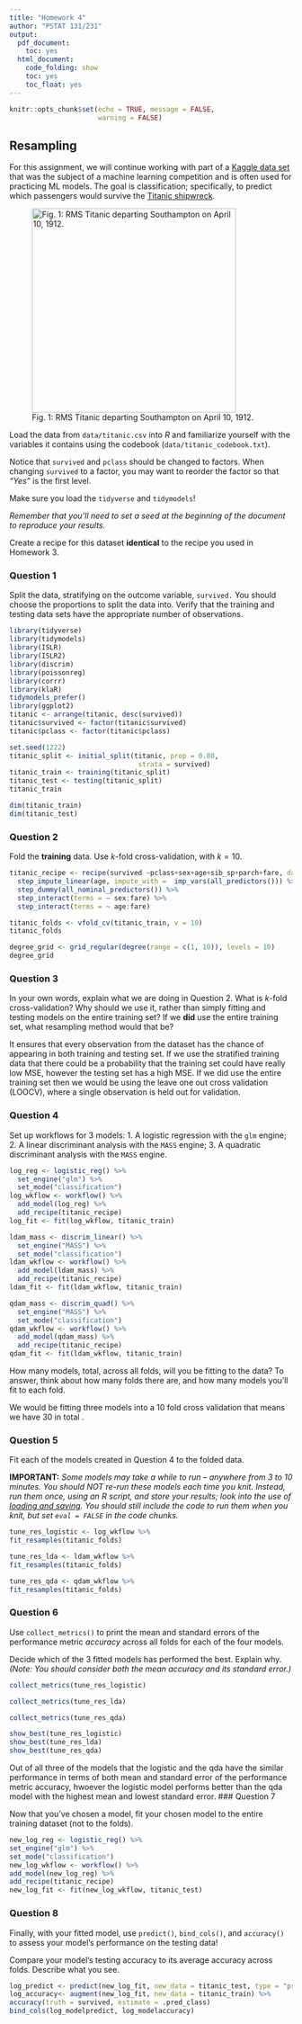 ```yaml
---
title: "Homework 4"
author: "PSTAT 131/231"
output:
  pdf_document:
    toc: yes
  html_document:
    code_folding: show
    toc: yes
    toc_float: yes
---
```


```r
knitr::opts_chunk$set(echo = TRUE, message = FALSE,
                      warning = FALSE)
```

## Resampling

For this assignment, we will continue working with part of a [Kaggle data set](https://www.kaggle.com/c/titanic/overview) that was the subject of a machine learning competition and is often used for practicing ML models. The goal is classification; specifically, to predict which passengers would survive the [Titanic shipwreck](https://en.wikipedia.org/wiki/Titanic).

![Fig. 1: RMS Titanic departing Southampton on April 10, 1912.](images/RMS_Titanic.jpg){width="363"}

Load the data from `data/titanic.csv` into *R* and familiarize yourself with the variables it contains using the codebook (`data/titanic_codebook.txt`).

Notice that `survived` and `pclass` should be changed to factors. When changing `survived` to a factor, you may want to reorder the factor so that *"Yes"* is the first level.

Make sure you load the `tidyverse` and `tidymodels`!

*Remember that you'll need to set a seed at the beginning of the document to reproduce your results.*

Create a recipe for this dataset **identical** to the recipe you used in Homework 3.

### Question 1

Split the data, stratifying on the outcome variable, `survived.`  You should choose the proportions to split the data into. Verify that the training and testing data sets have the appropriate number of observations. 

```r
library(tidyverse)
library(tidymodels)
library(ISLR) 
library(ISLR2) 
library(discrim)
library(poissonreg)
library(corrr)
library(klaR)
tidymodels_prefer()
library(ggplot2)
titanic <- arrange(titanic, desc(survived)) 
titanic$survived <- factor(titanic$survived)
titanic$pclass <- factor(titanic$pclass)

set.seed(1222)
titanic_split <- initial_split(titanic, prop = 0.80,
                                strata = survived)
titanic_train <- training(titanic_split)
titanic_test <- testing(titanic_split)
titanic_train

```
```r
dim(titanic_train)
dim(titanic_test)
```

### Question 2
Fold the **training** data. Use *k*-fold cross-validation, with $k = 10$.
```r
titanic_recipe <- recipe(survived ~pclass+sex+age+sib_sp+parch+fare, data = titanic_train) %>% 
  step_impute_linear(age, impute_with =  imp_vars(all_predictors())) %>%
  step_dummy(all_nominal_predictors()) %>% 
  step_interact(terms = ~ sex:fare) %>%
  step_interact(terms = ~ age:fare) 
```


```r
titanic_folds <- vfold_cv(titanic_train, v = 10)
titanic_folds
```
```r
degree_grid <- grid_regular(degree(range = c(1, 10)), levels = 10)
degree_grid
```

### Question 3

In your own words, explain what we are doing in Question 2. What is *k*-fold cross-validation? Why should we use it, rather than simply fitting and testing models on the entire training set? If we **did** use the entire training set, what resampling method would that be?

It ensures that every observation from the dataset has the chance of appearing in both training and testing set. If we use the stratified training data that there could be a probability that the training set could have really low MSE, however the testing set has a high MSE. If we did use the entire training set then we would be using the leave one out cross validation (LOOCV), where a single observation is held out for validation. 

### Question 4

Set up workflows for 3 models:
1. A logistic regression with the `glm` engine;
2. A linear discriminant analysis with the `MASS` engine;
3. A quadratic discriminant analysis with the `MASS` engine.
```r
log_reg <- logistic_reg() %>% 
  set_engine("glm") %>% 
  set_mode("classification")
log_wkflow <- workflow() %>% 
  add_model(log_reg) %>% 
  add_recipe(titanic_recipe)
log_fit <- fit(log_wkflow, titanic_train)
```

```r
ldam_mass <- discrim_linear() %>% 
  set_engine("MASS") %>% 
  set_mode("classification")
ldam_wkflow <- workflow() %>% 
  add_model(ldam_mass) %>% 
  add_recipe(titanic_recipe)
ldam_fit <- fit(ldam_wkflow, titanic_train)
```

```r
qdam_mass <- discrim_quad() %>% 
  set_engine("MASS") %>% 
  set_mode("classification")
qdam_wkflow <- workflow() %>% 
  add_model(qdam_mass) %>% 
  add_recipe(titanic_recipe)
qdam_fit <- fit(ldam_wkflow, titanic_train)
```

How many models, total, across all folds, will you be fitting to the data? To answer, think about how many folds there are, and how many models you'll fit to each fold.

We would be fitting three models into a 10 fold cross validation that means we have 30 in total .

### Question 5

Fit each of the models created in Question 4 to the folded data.

**IMPORTANT:** *Some models may take a while to run – anywhere from 3 to 10 minutes. You should NOT re-run these models each time you knit. Instead, run them once, using an R script, and store your results; look into the use of [loading and saving](https://www.r-bloggers.com/2017/04/load-save-and-rda-files/). You should still include the code to run them when you knit, but set `eval = FALSE` in the code chunks.*
```r
tune_res_logistic <- log_wkflow %>%
fit_resamples(titanic_folds)
```

```r
tune_res_lda <- ldam_wkflow %>%
fit_resamples(titanic_folds)
```

```r
tune_res_qda <- qdam_wkflow %>%
fit_resamples(titanic_folds)
```

### Question 6

Use `collect_metrics()` to print the mean and standard errors of the performance metric *accuracy* across all folds for each of the four models.

Decide which of the 3 fitted models has performed the best. Explain why. *(Note: You should consider both the mean accuracy and its standard error.)*
```r
collect_metrics(tune_res_logistic)
```
```r
collect_metrics(tune_res_lda)
```
```r
collect_metrics(tune_res_qda)
```
```r
show_best(tune_res_logistic)
show_best(tune_res_lda)
show_best(tune_res_qda)
```
Out of all three of the models that the logistic and the qda have the similar performance in terms of both mean and standard error of the performance metric accuracy, hwoever the logistic model performs better than the qda model with the highest mean and lowest standard error. 
### Question 7

Now that you’ve chosen a model, fit your chosen model to the entire training dataset (not to the folds).
```r
new_log_reg <- logistic_reg() %>%
set_engine("glm") %>%
set_mode("classification")
new_log_wkflow <- workflow() %>%
add_model(new_log_reg) %>%
add_recipe(titanic_recipe)
new_log_fit <- fit(new_log_wkflow, titanic_test)
```


### Question 8

Finally, with your fitted model, use `predict()`, `bind_cols()`, and `accuracy()` to assess your model’s performance on the testing data!

Compare your model’s testing accuracy to its average accuracy across folds. Describe what you see.
```r
log_predict <- predict(new_log_fit, new_data = titanic_test, type = "prob")
log_accuracy<- augment(new_log_fit, new_data = titanic_train) %>%
accuracy(truth = survived, estimate = .pred_class)
bind_cols(log_modelpredict, log_modelaccuracy)
```

